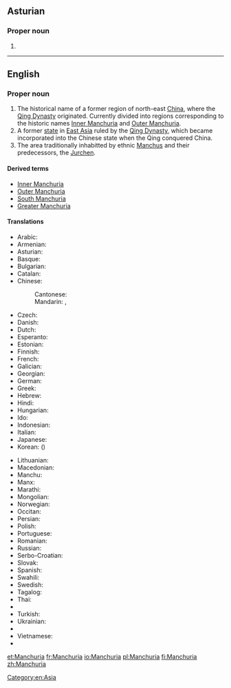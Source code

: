 ==Asturian==

===Proper noun===
{{ast-proper noun|f}}

# {{l/en|Manchuria}}

----

==English==
{{wikipedia}}

===Proper noun===
{{en-proper noun}}

# The historical name of a former region of north-east [[China]], where the [[Qing Dynasty]] originated. Currently divided into regions corresponding to the historic names [[Inner Manchuria]] and [[Outer Manchuria]].
# A former [[state]] in [[East Asia]] ruled by the [[Qing Dynasty]], which became incorporated into the Chinese state when the Qing conquered China.
# The area traditionally inhabitted by ethnic [[Manchu]]s and their predecessors, the [[Jurchen]].

====Derived terms====
* [[Inner Manchuria]]
* [[Outer Manchuria]]
* [[South Manchuria]]
* [[Greater Manchuria]]

====Translations====
{{trans-top|Manchuria}}
* Arabic: {{t|ar|منشوريا|f|tr=manshuuriya}}
* Armenian: {{t|hy|Մանջուրիա|sc=Armn}}
* Asturian: {{t|ast|Manchuria|f}}
* Basque: {{t|eu|Mantxuria}}
* Bulgarian: {{t|bg|Манджурия|f|tr=Mandžurija}}
* Catalan: {{t|ca|Manxúria|f}}
* Chinese:
*: Cantonese: {{t|yue|滿洲|tr=Mun5zau1|sc=Hani}}
*: Mandarin: {{t|cmn|滿洲|sc=Hani}}, {{t+|cmn|满洲|tr=Mǎnzhōu|sc=Hani}}
* Czech: {{t|cs|Mandžusko|n}}
* Danish: {{t|da|Manchuriet}}
* Dutch: {{t|nl|Mantsjoerije}}
* Esperanto: {{t|eo|Manĉurio}}
* Estonian: {{t|et|Mandžuuria}}
* Finnish: {{t+|fi|Mantšuria}}
* French: {{t+|fr|Mandchourie}}
* Galician: {{t|gl|Manchuria|f}}
* Georgian: {{t|ka|მანჯურია|tr=mandžuria|sc=Geor}}
* German: {{t|de|Mandschurei|n}}
* Greek: {{t|el|Μαντζουρία|f|tr=Mandžuría}}
* Hebrew: {{t|he|מנצ׳וריה|f|tr=mančuriyah}}
* Hindi: {{t|hi|मंचूरिया|tr=man̄cūriyā}}
* Hungarian: {{t|hu|Mandzsúria}}
* Ido: {{t+|io|Mandjuria}}
* Indonesian: {{t|id|Manchuria}}
* Italian: {{t|it|Manciuria|f}}
* Japanese: {{t|ja|満州|tr=まんしゅう, Manshū}}
* Korean: {{t+|ko|만주|tr=Manju|sc=Hang}} ({{t+|ko|滿洲|sc=Hani}})
{{trans-mid}}
* Lithuanian: {{t|lt|Mandžiūrija}}
* Macedonian: {{t|mk|Манџурија|f|tr=Mandžúrija}}
* Manchu: {{t|mnc|ᠮᠠᠨᠵᡠ|tr=manju|sc=Mong}}
* Manx: {{t|gv|Mançhoor|f|alt=Yn Vançhoor}}
* Marathi: {{t|mr|मांचुरिया|sc=Deva}}
* Mongolian: {{t|mn|Манж|tr=Manž|sc=Cyrl}}
* Norwegian: {{t|no|Mandsjuria}}
* Occitan: {{t|oc|Manchoria|f}}
* Persian: {{t+|fa|منچوری|tr=mančûri}}
* Polish: {{t+|pl|Mandżuria|f}}
* Portuguese: {{t+|pt|Manchúria|f}}
* Romanian: {{t|ro|Manciuria|f}}
* Russian: {{t|ru|Маньчжурия|f|tr=Man’čžúrija}}
* Serbo-Croatian: {{t|sh|Mandžurija|f}}
* Slovak: {{t|sk|Mandžusko|n}}
* Spanish: {{t|es|Manchuria|f}}
* Swahili: {{t|sw|Manchuria}}
* Swedish: {{t+|sv|Manchuriet}}
* Tagalog: {{t|tl|Manchuria}}
* Thai: {{t|th|แมนจูเรีย|tr=maenjooria}}
* {{trreq|bo}}
* Turkish: {{t|tr|Kuzeydoğu Çin}}
* Ukrainian: {{t|uk|Маньчжурія|f}}
* {{trreq|Uyghur}}
* Vietnamese: {{t|vi|Mãn Châu}}
* {{trreq|Xibe}}
{{trans-bottom}}

[[Category:en:Asia]]

[[et:Manchuria]]
[[fr:Manchuria]]
[[io:Manchuria]]
[[pl:Manchuria]]
[[fi:Manchuria]]
[[zh:Manchuria]]
